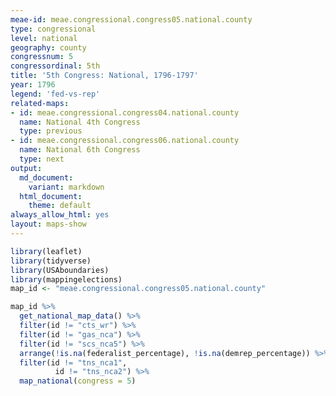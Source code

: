 ```yaml
---
meae-id: meae.congressional.congress05.national.county
type: congressional
level: national
geography: county
congressnum: 5
congressordinal: 5th
title: '5th Congress: National, 1796-1797'
year: 1796
legend: 'fed-vs-rep'
related-maps:
- id: meae.congressional.congress04.national.county
  name: National 4th Congress
  type: previous
- id: meae.congressional.congress06.national.county
  name: National 6th Congress
  type: next
output:
  md_document:
    variant: markdown
  html_document:
    theme: default
always_allow_html: yes
layout: maps-show
---
```


```r
library(leaflet)
library(tidyverse)
library(USAboundaries)
library(mappingelections)
map_id <- "meae.congressional.congress05.national.county"
```

<div class="map">

```r
map_id %>%
  get_national_map_data() %>%
  filter(id != "cts_wr") %>% 
  filter(id != "gas_nca") %>% 
  filter(id != "scs_nca5") %>% 
  arrange(!is.na(federalist_percentage), !is.na(demrep_percentage)) %>%
  filter(id != "tns_nca1",
          id != "tns_nca2") %>% 
  map_national(congress = 5)
```

</div>

<div class="results-table">

</div>
